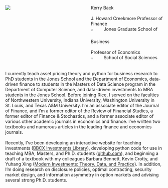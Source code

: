 :::: {.columns}

::: {.column width="40%"} 

![](photo_cropped_captioned.jpg)

:::
::: {.column width="10%"}
:::
::: {.column width="50%"} 
Kerry Back
<br><br>
J. Howard Creekmore Professor of Finance <br>![](RiceUniversity.png){width=16%} Jones Graduate School of Business
<br><br>Professor of Economics <br>![](RiceUniversity.png){width=16%} School of Social Sciences 
<br>


:::
::::

<br>
I currently teach asset pricing theory and python for business research to PhD students in the Jones School and the Department of Economics, data-driven finance to students in the Masters of Data Science program in the Department of Computer Science, and data-driven investments to MBA students in the Jones School.  Before joining Rice, I served on the faculties of Northwestern University, Indiana University, Washington University in St. Louis, and Texas A&M University.  I'm an associate editor of the Journal of Finance, and I'm a former editor of the Review of Financial Studies, a former editor of Finance & Stochastics, and a former associate editor of various other academic journals in economics and finance.  I've written two textbooks and numerous articles in the leading finance and economics journals.  
<br>
Recently, I've been developing an interactive website for teaching investments ([BBCX Investments Library](http://bbcx-investments.com)), developing python code for use in teaching MBA, Masters, and Ph.D. students ([github.com](http://github.com/kerryback)), and beginning a draft of a textbook with my colleagues Barbara Bennett, Kevin Crotty, and Yuhang Xing ([Modern Investments: Theory, Data, and Practice](http://mi.bbcx-investments.com)).  In addition, I'm doing research on disclosure policies, optimal contracting, security market design, and information asymmetry in option markets and advising several strong Ph.D. students.